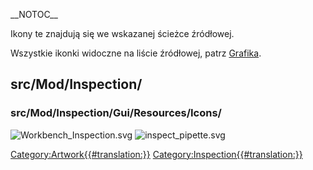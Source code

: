 __NOTOC__
<languages/>

Ikony te znajdują się we wskazanej ścieżce źródłowej. 

Wszystkie ikonki widoczne na liście źródłowej, patrz [[Artwork/pl|Grafika]].

== src/Mod/Inspection/ ==

=== src/Mod/Inspection/Gui/Resources/Icons/ ===

[[File:Workbench_Inspection.svg]]
[[File:inspect_pipette.svg]]


[[Category:Artwork{{#translation:}}]]
<noinclude>[[Category:Inspection{{#translation:}}]]</noinclude> <!-- we don't want this transcluded -->